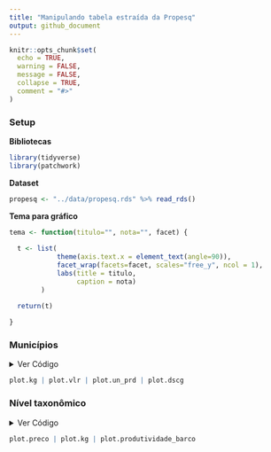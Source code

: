 ```yaml
---
title: "Manipulando tabela estraída da Propesq"
output: github_document
---
```


```r
knitr::opts_chunk$set(
  echo = TRUE,
  warning = FALSE,
  message = FALSE,
  collapse = TRUE,
  comment = "#>"
)
```

<style>
div.hidecode + pre {display: none}
</style>



### Setup

**Bibliotecas**
```r
library(tidyverse)
library(patchwork)
```

**Dataset**
```r
propesq <- "../data/propesq.rds" %>% read_rds()
```

**Tema para gráfico**
```r
tema <- function(titulo="", nota="", facet) {
  
  t <- list(
            theme(axis.text.x = element_text(angle=90)),
            facet_wrap(facets=facet, scales="free_y", ncol = 1),
            labs(title = titulo,
                 caption = nota) 
        )
  
  return(t)

}
```

### Municípios

<details>
    <summary>
    Ver Código
    </summary>

```r

plot.kg <- propesq %>% 
  group_by(municipio, periodo) %>%
  summarise(kg = sum(kg)) %>%
  ungroup() %>%
  ggplot() +
  geom_line(aes(x = periodo, y = kg/1000, color = factor(municipio)), show.legend = F) + 
  tema(titulo = "Kg", nota = "Em milhares", facet="municipio")

plot.vlr <- propesq %>% 
  group_by(municipio, periodo) %>%
  summarise(valor_estimado = sum(valor_estimado)) %>%
  ungroup() %>%
  ggplot() + 
  geom_line(aes(x = periodo, y = valor_estimado/1000, color = factor(municipio)), show.legend = F) +
  tema(titulo = "R$", nota = "Em milhares", facet="municipio")

plot.dscg <- propesq %>% 
  group_by(municipio, periodo) %>%
  summarise(qtd_descargas = sum(qtd_descargas)) %>%
  ungroup() %>%
  ggplot() + 
  geom_line(aes(x=periodo, y=qtd_descargas, color=factor(municipio)), show.legend = F) +
  tema(titulo = "Descargas", facet="municipio")

plot.un_prd <- propesq %>% 
  group_by(municipio, periodo) %>%
  summarise(qtd_unidades_produtivas = sum(qtd_unidades_produtivas)) %>%
  ungroup() %>%
  ggplot() + 
  geom_line(aes(x=periodo, y=qtd_unidades_produtivas, color=factor(municipio)), show.legend = F) +
  tema(titulo = "Un. Produtivas", facet="municipio") 
```
</details>

```r
plot.kg | plot.vlr | plot.un_prd | plot.dscg
```

### Nível taxonômico

<details>
    <summary>
    Ver Código
    </summary>
    
```r
plot.preco <- propesq %>%
  na.omit(nivel_taxonomico) %>%
  filter(nivel_taxonomico != "Equinodermo") %>%
  group_by(nivel_taxonomico, periodo) %>%
  summarise(preco = sum(valor_estimado) / sum(kg)) %>%
  ungroup() %>%
  ggplot() + 
  geom_line(aes(x=periodo, y=preco, color=factor(nivel_taxonomico)), show.legend = F) +
  tema(titulo = "Preço", facet="nivel_taxonomico") 

plot.kg <- propesq %>%
  na.omit(nivel_taxonomico) %>%
  filter(nivel_taxonomico != "Equinodermo") %>%
  group_by(nivel_taxonomico, periodo) %>%
  summarise(kg = sum(kg)) %>%
  ungroup() %>%
  ggplot() + 
  geom_line(aes(x=periodo, y=kg/1000, color=factor(nivel_taxonomico)), show.legend = F) +
  tema(titulo = "Kg", facet="nivel_taxonomico") 

plot.produtividade_barco <-  propesq %>%
  na.omit(nivel_taxonomico) %>%
  filter(nivel_taxonomico != "Equinodermo") %>%
  group_by(nivel_taxonomico, periodo) %>%
  summarise(produtividade = sum(kg) / sum(qtd_unidades_produtivas)) %>%
  ungroup() %>%
  ggplot() + 
  geom_line(aes(x=periodo, y=produtividade, color=factor(nivel_taxonomico)), show.legend = F) +
  tema(titulo = "Produtividade", facet="nivel_taxonomico") 
```
</details>

```r
plot.preco | plot.kg | plot.produtividade_barco
```

